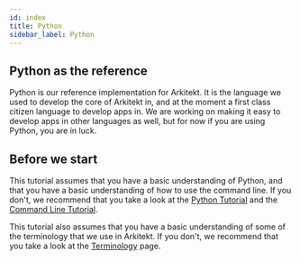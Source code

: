 ```yaml
---
id: index
title: Python
sidebar_label: Python
---
```


## Python as the reference

Python is our reference implementation for Arkitekt. It is the language we used to develop the core of Arkitekt in, and at the moment a first class citizen language to develop apps in. We are working on making it easy to develop apps in other languages as well, but for now if you are using Python, you are in luck.

## Before we start

This tutorial assumes that you have a basic understanding of Python, and that you have a basic understanding of how to use the command line. If you don't, we recommend that you take a look at the [Python Tutorial](https://docs.python.org/3/tutorial/index.html) and the [Command Line Tutorial](https://www.makeuseof.com/tag/a-beginners-guide-to-the-command-line/).

This tutorial also assumes that you have a basic understanding of some of the terminology that we use in Arkitekt. If you don't, we recommend that you take a look at the [Terminology](/docs/design/terminology) page.



